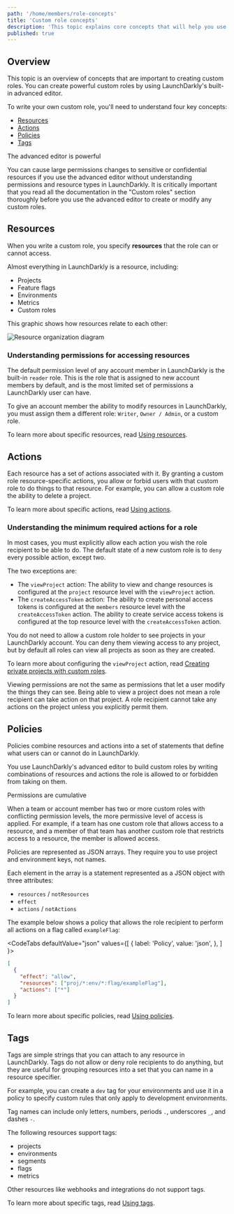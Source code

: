 ```yaml
---
path: '/home/members/role-concepts'
title: 'Custom role concepts'
description: 'This topic explains core concepts that will help you use custom roles.'
published: true
---
```


## Overview

This topic is an overview of concepts that are important to creating custom roles. You can create powerful custom roles by using LaunchDarkly's built-in advanced editor.

To write your own custom role, you'll need to understand four key concepts:

* [Resources](#resources)
* [Actions](#actions)
* [Policies](#policies)
* [Tags](#tags)

<Callout intent="alert">
<CalloutTitle>The advanced editor is powerful</CalloutTitle>
<CalloutDescription>

You can cause large permissions changes to sensitive or confidential resources if you use the advanced editor without understanding permissions and resource types in LaunchDarkly. It is critically important that you read all the documentation in the "Custom roles" section thoroughly before you use the advanced editor to create or modify any custom roles.

</CalloutDescription>
</Callout>

## Resources

When you write a custom role, you specify **resources** that the role can or cannot access.

Almost everything in LaunchDarkly is a resource, including:

- Projects
- Feature flags
- Environments
- Metrics
- Custom roles

This graphic shows how resources relate to each other:

![Resource organization diagram](resource-organization.png)

### Understanding permissions for accessing resources

The default permission level of any account member in LaunchDarkly is the built-in `reader` role. This is the role that is assigned to new account members by default, and is the most limited set of permissions a LaunchDarkly user can have.

To give an account member the ability to modify resources in LaunchDarkly, you must assign them a different role: `Writer`, `Owner / Admin`, or a custom role.

To learn more about specific resources, read [Using resources](/home/members/role-resources).

## Actions

Each resource has a set of actions associated with it. By granting a custom role resource-specific actions, you allow or forbid users with that custom role to do things to that resource. For example, you can allow a custom role the ability to delete a project.

To learn more about specific actions, read [Using actions](/home/members/role-actions).

### Understanding the minimum required actions for a role

In most cases, you must explicitly allow each action you wish the role recipient to be able to do. The default state of a new custom role is to `deny` every possible action, except two.

The two exceptions are:
- The `viewProject` action: The ability to view and change resources is configured at the `project` resource level with the `viewProject` action.
- The `createAccessToken` action: The ability to create personal access tokens is configured at the `members` resource level with the `createAccessToken` action. The ability to create service access tokens is configured at the top resource level with the `createAccessToken` action.

You do not need to allow a custom role holder to see projects in your LaunchDarkly account. You can deny them viewing access to any project, but by default all roles can view all projects as soon as they are created.

To learn more about configuring the `viewProject` action, read [Creating private projects with custom roles](/home/organize/private-projects).

Viewing permissions are not the same as permissions that let a user modify the things they can see. Being able to view a project does not mean a role recipient can take action on that project. A role recipient cannot take any actions on the project unless you explicitly permit them.

## Policies

Policies combine resources and actions into a set of statements that define what users can or cannot do in LaunchDarkly.

You use LaunchDarkly's advanced editor to build custom roles by writing combinations of resources and actions the role is allowed to or forbidden from taking on them.

<Callout intent="alert">
<CalloutTitle>Permissions are cumulative</CalloutTitle>
<CalloutDescription>

When a team or account member has two or more custom roles with conflicting permission levels, the more permissive level of access is applied. For example, if a team has one custom role that allows access to a resource, and a member of that team has another custom role that restricts access to a resource, the member is allowed access.

</CalloutDescription>
</Callout>

Policies are represented as JSON arrays. They require you to use project and environment keys, not names.

Each element in the array is a statement represented as a JSON object with three attributes:

* `resources` / `notResources`
* `effect`
* `actions` / `notActions`

The example below shows a policy that allows the role recipient to perform all actions on a flag called `exampleFlag`:

<CodeTabs
  defaultValue="json"
  values={[
    { label: 'Policy', value: 'json', },
  ]
}>

<CodeTabItem value="json">

```json
[
  {
    "effect": "allow",
    "resources": ["proj/*:env/*:flag/exampleFlag"],
    "actions": ["*"]
  }
]
```

</CodeTabItem>
</CodeTabs>

To learn more about specific policies, read [Using policies](/home/members/role-policies).

## Tags

Tags are simple strings that you can attach to any resource in LaunchDarkly. Tags do not allow or deny role recipients to do anything, but they are useful for grouping resources into a set that you can name in a resource specifier.

For example, you can create a `dev` tag for your environments and use it in a policy to specify custom rules that only apply to development environments.

Tag names can include only letters, numbers, periods `.`, underscores `_`, and dashes `-`.

The following resources support tags:

- projects
- environments
- segments
- flags
- metrics

Other resources like webhooks and integrations do not support tags.

To learn more about specific tags, read [Using tags](/home/members/role-tags).
